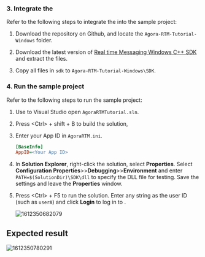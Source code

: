 <PlatformWrapper platform="windows">

### 3. Integrate the <Vg k="SIG_SDK" />

Refer to the following steps to integrate the <Vg k="SIG_SDK" /> into the sample project:

1.  Download the [<Vg k="SIG" />](https://github.com/AgoraIO/RTM) repository on Github, and locate the `Agora-RTM-Tutorial-Windows` folder.

2.  Download the latest version of [Real time Messaging Windows C++ SDK](../reference/downloads.html) and extract the files.

3.  Copy all files in `sdk` to `Agora-RTM-Tutorial-Windows\SDK`.

### 4. Run the sample project

Refer to the following steps to run the sample project:

1.  Use to Visual Studio open `AgoraRTMTutorial.sln`.

2.  Press &lt;Ctrl&gt; + shift + B to build the solution,

3.  Enter your App ID in `AgoraRTM.ini`.

    ``` ini
    [BaseInfo]
    AppID=<Your App ID>
    ```

4.  In **Solution Explorer**, right-click the solution, select **Properties**. Select **Configuration Properties**&gt;&gt;**Debugging**&gt;&gt;**Environment** and enter `PATH=$(SolutionDir)\SDK\dll` to specify the DLL file for testing. Save the settings and leave the **Properties** window.

5.  Press &lt;Ctrl&gt; + F5 to run the solution. Enter any string as the user ID (such as `userA`) and click **Login** to log in to <Vg k="SIG" />.

    ![1612350682079](https://web-cdn.agora.io/docs-files/1612350682079)

## Expected result

![1612350780291](https://web-cdn.agora.io/docs-files/1612350780291)
</PlatformWrapper>
